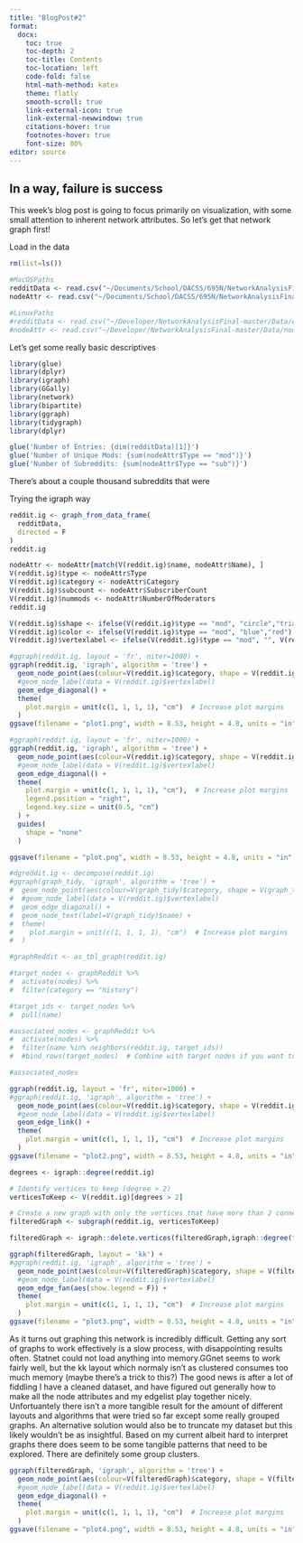 ```yaml
---
title: "BlogPost#2"
format: 
  docx:
    toc: true
    toc-depth: 2
    toc-title: Contents
    toc-location: left
    code-fold: false
    html-math-method: katex
    theme: flatly
    smooth-scroll: true
    link-external-icon: true
    link-external-newwindow: true
    citations-hover: true
    footnotes-hover: true
    font-size: 80%
editor: source
---
```


## In a way, failure is success

This week's blog post is going to focus primarily on visualization, with some small attention to inherent network attributes. So let's get that network graph first!

Load in the data
```r
rm(list=ls())

#MacOSPaths
redditData <- read.csv("~/Documents/School/DACSS/695N/NetworkAnalysisFinalProject/Data/edgelist.csv")
nodeAttr <- read.csv("~/Documents/School/DACSS/695N/NetworkAnalysisFinalProject/Data/nodeattr.csv")

#LinuxPaths
#redditData <- read.csv("~/Developer/NetworkAnalysisFinal-master/Data/edgelist.csv")
#nodeAttr <- read.csv("~/Developer/NetworkAnalysisFinal-master/Data/nodeattr.csv")
```

Let's get some really basic descriptives
```r
library(glue)
library(dplyr)
library(igraph)
library(GGally)
library(network)
library(bipartite)
library(ggraph)
library(tidygraph)
library(dplyr)
```

```r
glue('Number of Entries: {dim(redditData)[1]}')
glue('Number of Unique Mods: {sum(nodeAttr$Type == "mod")}')
glue('Number of Subreddits: {sum(nodeAttr$Type == "sub")}')
```

There's about a couple thousand subreddits that were

Trying the igraph way
```r
reddit.ig <- graph_from_data_frame(
  redditData,
  directed = F
)
reddit.ig
```

```r
nodeAttr <- nodeAttr[match(V(reddit.ig)$name, nodeAttr$Name), ]
V(reddit.ig)$type <- nodeAttr$Type
V(reddit.ig)$category <- nodeAttr$Category
V(reddit.ig)$subcount <- nodeAttr$SubscriberCount
V(reddit.ig)$nummods <- nodeAttr$NumberOfModerators
reddit.ig
```

```r
V(reddit.ig)$shape <- ifelse(V(reddit.ig)$type == "mod", "circle","triangle")
V(reddit.ig)$color <- ifelse(V(reddit.ig)$type == "mod", "blue","red")
V(reddit.ig)$vertexlabel <- ifelse(V(reddit.ig)$type == "mod", "", V(reddit.ig)$name)
```

```r
#ggraph(reddit.ig, layout = 'fr', niter=1000) +
ggraph(reddit.ig, 'igraph', algorithm = 'tree') +
  geom_node_point(aes(colour=V(reddit.ig)$category, shape = V(reddit.ig)$shape), show.legend = F)+
  #geom_node_label(data = V(reddit.ig)$vertexlabel)
  geom_edge_diagonal() +
  theme(
    plot.margin = unit(c(1, 1, 1, 1), "cm")  # Increase plot margins
  )
ggsave(filename = "plot1.png", width = 8.53, height = 4.8, units = "in", dpi = 300)
```

```r
#ggraph(reddit.ig, layout = 'fr', niter=1000) +
ggraph(reddit.ig, 'igraph', algorithm = 'tree') +
  geom_node_point(aes(colour=V(reddit.ig)$category, shape = V(reddit.ig)$shape), show.legend = T)+
  #geom_node_label(data = V(reddit.ig)$vertexlabel)
  geom_edge_diagonal() +
  theme(
    plot.margin = unit(c(1, 1, 1, 1), "cm"),  # Increase plot margins
    legend.position = "right", 
    legend.key.size = unit(0.5, "cm")
  ) +
  guides(
    shape = "none"
  )

ggsave(filename = "plot.png", width = 8.53, height = 4.8, units = "in", dpi = 300)
```


```r
#dgreddit.ig <- decompose(reddit.ig)
#ggraph(graph_tidy, 'igraph', algorithm = 'tree') +
#  geom_node_point(aes(colour=V(graph_tidy)$category, shape = V(graph_tidy)$shape), show.legend = F)+
#  #geom_node_label(data = V(reddit.ig)$vertexlabel)
#  geom_edge_diagonal() +
#  geom_node_text(label=V(graph_tidy)$name) +
#  theme(
#    plot.margin = unit(c(1, 1, 1, 1), "cm")  # Increase plot margins
#  )
```

```r
#graphReddit <- as_tbl_graph(reddit.ig)

#target_nodes <- graphReddit %>% 
#  activate(nodes) %>% 
#  filter(category == "history")

#target_ids <- target_nodes %>%
#  pull(name)

#associated_nodes <- graphReddit %>%
#  activate(nodes) %>%
#  filter(name %in% neighbors(reddit.ig, target_ids))
#  #bind_rows(target_nodes)  # Combine with target nodes if you want to keep them

#associated_nodes
```

```r
ggraph(reddit.ig, layout = 'fr', niter=1000) +
#ggraph(reddit.ig, 'igraph', algorithm = 'tree') +
  geom_node_point(aes(colour=V(reddit.ig)$category, shape = V(reddit.ig)$shape), show.legend = F)+
  #geom_node_label(data = V(reddit.ig)$vertexlabel)
  geom_edge_link() +
  theme(
    plot.margin = unit(c(1, 1, 1, 1), "cm")  # Increase plot margins
  )
ggsave(filename = "plot2.png", width = 8.53, height = 4.8, units = "in", dpi = 300)
```

```r
degrees <- igraph::degree(reddit.ig)

# Identify vertices to keep (degree > 2)
verticesToKeep <- V(reddit.ig)[degrees > 2]

# Create a new graph with only the vertices that have more than 2 connections
filteredGraph <- subgraph(reddit.ig, verticesToKeep)

filteredGraph <- igraph::delete.vertices(filteredGraph,igraph::degree(filteredGraph) == 0)

ggraph(filteredGraph, layout = 'kk') +
#ggraph(reddit.ig, 'igraph', algorithm = 'tree') +
  geom_node_point(aes(colour=V(filteredGraph)$category, shape = V(filteredGraph)$shape), show.legend = F)+
  #geom_node_label(data = V(reddit.ig)$vertexlabel)
  geom_edge_fan(aes(show.legend = F)) +
  theme(
    plot.margin = unit(c(1, 1, 1, 1), "cm")  # Increase plot margins
  )
ggsave(filename = "plot3.png", width = 8.53, height = 4.8, units = "in", dpi = 300)
```

As it turns out graphing this network is incredibly difficult. Getting any sort of graphs to work effectively is a slow process, with disappointing results often. Statnet could not load anything into memory.GGnet seems to work fairly well, but the kk layout which normaly isn't as clustered consumes too much memory (maybe there's a trick to this?) The good news is after a lot of fiddling I have a cleaned dataset, and have figured out generally how to make all the node attributes and my edgelist play together nicely. Unfortuantely there isn't a more tangible result for the amount of different layouts and algorithms that were tried so far except some really grouped graphs. An alternative solution would also be to truncate my dataset but this likely wouldn't be as insightful. Based on my current albeit hard to interpret graphs there does seem to be some tangible patterns that need to be explored. There are definitely some group clusters. 

```r
ggraph(filteredGraph, 'igraph', algorithm = 'tree') +
  geom_node_point(aes(colour=V(filteredGraph)$category, shape = V(filteredGraph)$shape), show.legend = F)+
  #geom_node_label(data = V(reddit.ig)$vertexlabel)
  geom_edge_diagonal() +
  theme(
    plot.margin = unit(c(1, 1, 1, 1), "cm")  # Increase plot margins
  )
ggsave(filename = "plot4.png", width = 8.53, height = 4.8, units = "in", dpi = 300)
```



